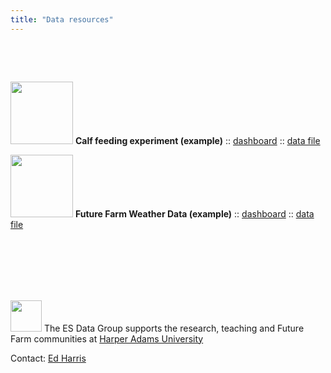 ```yaml
---
title: "Data resources"
---
```


<br>

<center>



</center>

<br>

![](../../img/calf-feed.png){fig-alt="Weather data example" width="100"} **Calf feeding experiment (example)** :: [dashboard](https://w-ed-harris.shinyapps.io/cow-feed/) :: [data file](pages/data-dashboards/feed.data.xlsx)

![](../../img/data-weather.png){fig-alt="Harper ES Data group" width="100"} **Future Farm Weather Data (example)** :: [dashboard](https://w-ed-harris.shinyapps.io/weather-example/) :: [data file](pages/data-dashboards/harper-weather.csv)



<br>
<br>
<br>
<br>
<br>

![](../../img/hds-logo.png){fig-alt="Harper Data Science" width="50"} The  ES Data Group supports the research, teaching and Future Farm communities at [Harper Adams University](https://www.harper-adams.ac.uk/ "Harper Adams University") 

Contact: [Ed Harris](https://www.harper-adams.ac.uk/general/staff/profile/201620/Edwin-Harris/ "Ed's Faculty page")